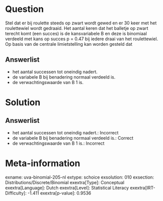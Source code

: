 Question
========

Stel dat er bij roulette steeds op zwart wordt gewed en er 30 keer met
het roulettewiel wordt gedraaid. Het aantal keren dat het balletje op
zwart terecht komt (een succes) is de kansvariabele B en deze is
binomiaal verdeeld met kans op succes p = 0.47 bij iedere draai van het
roulettewiel. Op basis van de centrale limietstelling kan worden gesteld
dat

Answerlist
----------

* het aantal successen tot oneindig nadert.
* de variabele B bij benadering normaal verdeeld is.
* de verwachtingswaarde van B 1 is.

Solution
========

Answerlist
----------

* het aantal successen tot oneindig nadert.: Incorrect
* de variabele B bij benadering normaal verdeeld is.: Correct
* de verwachtingswaarde van B 1 is.: Incorrect

Meta-information
================
exname: uva-binomial-205-nl
extype: schoice
exsolution: 010
exsection: Distributions/Discrete/Binomial
exextra[Type]: Conceptual
exextra[Language]: Dutch
exextra[Level]: Statistical Literacy
exextra[IRT-Difficulty]: -1.411
exextra[p-value]: 0.9536
